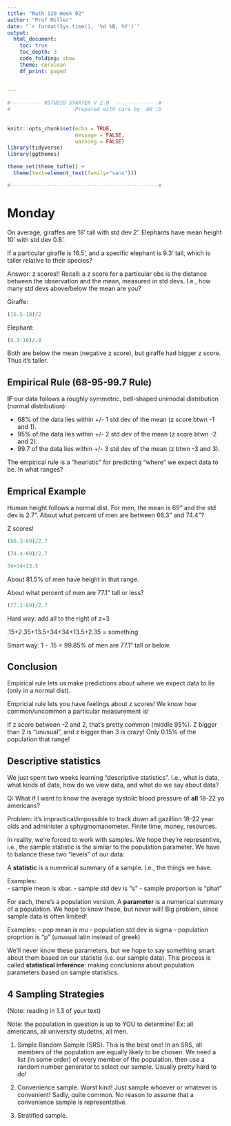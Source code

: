 ```yaml
---
title: "Math 120 Week 02"
author: "Prof Miller"
date: "`r format(Sys.time(), '%d %B, %Y')`"
output: 
  html_document:
    toc: true
    toc_depth: 3
    code_folding: show
    theme: cerulean
    df_print: paged
  
  
---
```


```r

#---------- RSTUDIO STARTER V 2.0  --------------#
#                    -Prepared with care by  AM ;D
                
                                                                          
knitr::opts_chunk$set(echo = TRUE, 
                      message = FALSE, 
                      warning = FALSE)      
library(tidyverse)                
library(ggthemes)                    

theme_set(theme_tufte() +                                     
  theme(text=element_text(family="sans")))  

#------------------------------------------------#
```









# Monday

On average, giraffes are 18' tall with std dev 2'.  Elephants have mean height 10' with std dev 0.8'.

If a particular giraffe is 16.5', and a specific elephant is 9.3' tall, which is taller relative to their species?

Answer:  z scores!!  Recall:  a z score for a particular obs is the distance between the observation and the mean, measured in std devs.  I.e., how many std devs above/below the mean are you?  

Giraffe:

```r
(16.5-18)/2
```

Elephant:

```r
(9.3-10)/.8
```


Both are below the mean (negative z score), but giraffe had bigger z score.  Thus it's taller.

## Empirical Rule (68-95-99.7 Rule)

**IF** our data follows a roughly symmetric, bell-shaped unimodal distribution (normal distribution):

- 68% of the data lies within +/- 1 std dev of the mean (z score btwn -1 and 1).
- 95% of the data lies within +/- 2 std dev of the mean (z score btwn -2 and 2).
- 99.7 of the data lies within +/- 3 std dev of the mean (z btwn -3 and 3).

The empirical rule is a "heuristic"  for predicting "where" we expect data to be.  In what ranges?

## Emprical Example

Human height follows a normal dist.  For men, the mean is 69" and the std dev is 2.7".  About what percent of men are between 66.3" and 74.4"?  

Z scores!

```r
(66.3-69)/2.7
```

```r
(74.4-69)/2.7
```

```r
34+34+13.5
```

About 81.5% of men have height in that range.

About what percent of men are 77.1" tall or less?

```r
(77.1-69)/2.7
```


Hard way:  add all to the right of z=3

.15+2.35+13.5+34+34+13.5+2.35 = something

Smart way:  1 - .15 = 99.85% of men are 77.1" tall or below.

## Conclusion

Empirical rule lets us make predictions about where we expect data to lie (only in a normal dist).  

Empricial rule lets you have feelings about z scores!  We know how common/uncommon a particular measurement is!

If z score between -2 and 2, that's pretty common (middle 95%).  Z bigger than 2 is "unusual", and z bigger than 3 is crazy! Only 0.15% of the population that range!

## Descriptive statistics

We just spent two weeks learning "descriptive statistics".  I.e., what is data, what kinds of data, how do we view data, and what do we say about data?

Q:  What if I want to know the average systolic blood pressure of **all** 18-22 yo americans?  

Problem:  it's impractical/impossible to track down all gazillion 18-22 year olds and administer a sphygmomanometer.  Finite time, money, resources.  

In reality, we're forced to work with samples.  We hope they're representive, i.e., the sample statistic is the similar to the population parameter.  We have to balance these two "levels" of our data:

A **statistic** is a numerical summary of a sample.  I.e., the things we have.

Examples:  
- sample mean is xbar.
- sample std dev is "s"
- sample proportion is "phat"

For each, there's a population version.  A **parameter** is a numerical summary of a population.  We hope to know these, but never will!  Big problem, since sample data is often limited!

Examples:
- pop mean is mu
- population std dev is sigma
- population proprtion is "p" (unusual latin instead of greek)

We'll never know these parameters, but we hope to say something smart about them based on our statistis (i.e. our sample data).  This process is called **statistical inference**:  making conclusions about population parameters based on sample statistics.

## 4 Sampling Strategies

(Note:  reading in 1.3 of your text)

Note:  the population in question is up to YOU to determine!  Ex:  all americans, all university studetns, all men.  

1) Simple Random Sample (SRS).  This is the best one!  In an SRS, all members of the population are equally likely to be chosen.  We need a list (in some order) of every member of the population, then use a random number generator to select our sample.  Usually pretty hard to do!

2) Convenience sample.  Worst kind!  Just sample whoever or whatever is convenient!  Sadly, quite common.  No reason to assume that a convenience sample is representative.  

3) Stratified sample.  
















